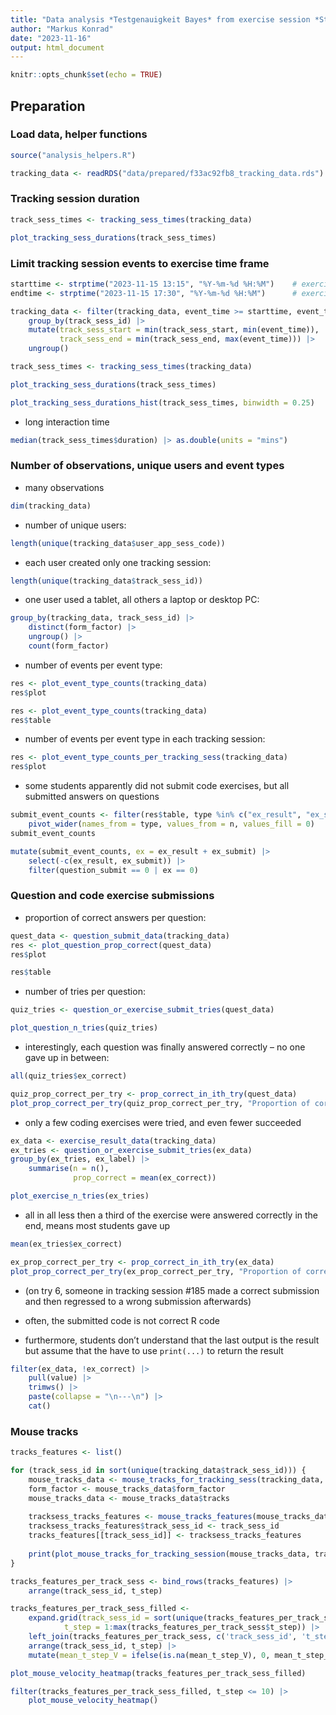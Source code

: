 ```yaml
---
title: "Data analysis *Testgenauigkeit Bayes* from exercise session *Stochastik und ind. Statistik* (Master Wirtschaftsinformatik) / Nov 15 2023"
author: "Markus Konrad"
date: "2023-11-16"
output: html_document
---
```


```r
knitr::opts_chunk$set(echo = TRUE)
```

## Preparation

### Load data, helper functions

```r
source("analysis_helpers.R")

tracking_data <- readRDS("data/prepared/f33ac92fb8_tracking_data.rds")
```


### Tracking session duration

```r
track_sess_times <- tracking_sess_times(tracking_data)

plot_tracking_sess_durations(track_sess_times)
```

### Limit tracking session events to exercise time frame

```r
starttime <- strptime("2023-11-15 13:15", "%Y-%m-%d %H:%M")    # exercise start - 30 min.
endtime <- strptime("2023-11-15 17:30", "%Y-%m-%d %H:%M")      # exercise end + 30 min.    

tracking_data <- filter(tracking_data, event_time >= starttime, event_time <= endtime) |>
    group_by(track_sess_id) |>
    mutate(track_sess_start = min(track_sess_start, min(event_time)),
           track_sess_end = min(track_sess_end, max(event_time))) |>
    ungroup()

track_sess_times <- tracking_sess_times(tracking_data)

plot_tracking_sess_durations(track_sess_times)
```

```r
plot_tracking_sess_durations_hist(track_sess_times, binwidth = 0.25)
```

- long interaction time

```r
median(track_sess_times$duration) |> as.double(units = "mins")
```

### Number of observations, unique users and event types

- many observations

```r
dim(tracking_data)
```

- number of unique users:

```r
length(unique(tracking_data$user_app_sess_code))
```

- each user created only one tracking session:

```r
length(unique(tracking_data$track_sess_id))
```

- one user used a tablet, all others a laptop or desktop PC:

```r
group_by(tracking_data, track_sess_id) |>
    distinct(form_factor) |>
    ungroup() |>
    count(form_factor)
```


- number of events per event type:

```r
res <- plot_event_type_counts(tracking_data)
res$plot
```


```r
res <- plot_event_type_counts(tracking_data)
res$table
```

- number of events per event type in each tracking session:

```r
res <- plot_event_type_counts_per_tracking_sess(tracking_data)
res$plot
```

- some students apparently did not submit code exercises, but all submitted answers on questions


```r
submit_event_counts <- filter(res$table, type %in% c("ex_result", "ex_submit", "question_submit")) |>
    pivot_wider(names_from = type, values_from = n, values_fill = 0)
submit_event_counts    
```

```r
mutate(submit_event_counts, ex = ex_result + ex_submit) |>
    select(-c(ex_result, ex_submit)) |>
    filter(question_submit == 0 | ex == 0)
```

### Question and code exercise submissions

- proportion of correct answers per question:

```r
quest_data <- question_submit_data(tracking_data)
res <- plot_question_prop_correct(quest_data)
res$plot
```

```r
res$table
```

- number of tries per question:

```r
quiz_tries <- question_or_exercise_submit_tries(quest_data)
```

```r
plot_question_n_tries(quiz_tries)
```

- interestingly, each question was finally answered correctly – no one gave up in between:

```r
all(quiz_tries$ex_correct)
```

```r
quiz_prop_correct_per_try <- prop_correct_in_ith_try(quest_data)
plot_prop_correct_per_try(quiz_prop_correct_per_try, "Proportion of correct quiz answers per number of tries")
```


- only a few coding exercises were tried, and even fewer succeeded

```r
ex_data <- exercise_result_data(tracking_data)
ex_tries <- question_or_exercise_submit_tries(ex_data)
group_by(ex_tries, ex_label) |>
    summarise(n = n(),
              prop_correct = mean(ex_correct))
```

```r
plot_exercise_n_tries(ex_tries)
```


- all in all less then a third of the exercise were answered correctly in the end, means most students gave up

```r
mean(ex_tries$ex_correct)
```

```r
ex_prop_correct_per_try <- prop_correct_in_ith_try(ex_data)
plot_prop_correct_per_try(ex_prop_correct_per_try, "Proportion of correct code submissions per number of tries")
```

- (on try 6, someone in tracking session #185 made a correct submission and then regressed to a wrong submission afterwards)


- often, the submitted code is not correct R code
- furthermore, students don't understand that the last output is the result but assume that the have to use
  `print(...)` to return the result

```r
filter(ex_data, !ex_correct) |>
    pull(value) |>
    trimws() |>
    paste(collapse = "\n---\n") |>
    cat()
```


### Mouse tracks


```r
tracks_features <- list()

for (track_sess_id in sort(unique(tracking_data$track_sess_id))) {
    mouse_tracks_data <- mouse_tracks_for_tracking_sess(tracking_data, track_sess_id)
    form_factor <- mouse_tracks_data$form_factor
    mouse_tracks_data <- mouse_tracks_data$tracks
    
    tracksess_tracks_features <- mouse_tracks_features(mouse_tracks_data)
    tracksess_tracks_features$track_sess_id <- track_sess_id
    tracks_features[[track_sess_id]] <- tracksess_tracks_features
    
    print(plot_mouse_tracks_for_tracking_session(mouse_tracks_data, track_sess_id, form_factor))
}
```


```r
tracks_features_per_track_sess <- bind_rows(tracks_features) |>
    arrange(track_sess_id, t_step)

tracks_features_per_track_sess_filled <-
    expand.grid(track_sess_id = sort(unique(tracks_features_per_track_sess$track_sess_id)),
            t_step = 1:max(tracks_features_per_track_sess$t_step)) |>
    left_join(tracks_features_per_track_sess, c('track_sess_id', 't_step')) |>
    arrange(track_sess_id, t_step) |>
    mutate(mean_t_step_V = ifelse(is.na(mean_t_step_V), 0, mean_t_step_V))
```

```r
plot_mouse_velocity_heatmap(tracks_features_per_track_sess_filled)
```


```r
filter(tracks_features_per_track_sess_filled, t_step <= 10) |>
    plot_mouse_velocity_heatmap()
```

